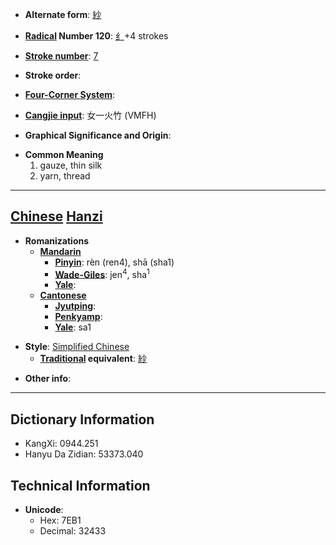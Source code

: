 * '''Alternate form''': [[紗]]

* '''[[Wiktionary:Chinese radical index| Radical]] Number 120''': [[Wiktionary:Chinese radical index 纟|纟]]+4 strokes

* '''[[Wiktionary:Chinese total strokes index|Stroke number]]''': [[Wiktionary:Chinese total strokes index 7|7]]

* '''Stroke order''': 

* '''[[Wiktionary:Chinese four corner index|Four-Corner System]]''': 

* '''[[Wiktionary:Chinese Cangjie index|Cangjie input]]''': 女一火竹 (VMFH)

* '''Graphical Significance and Origin''': 

* '''Common Meaning'''
*#gauze, thin silk
*# yarn, thread


----

== [[Chinese]] [[Hanzi]] ==

* '''Romanizations'''
** '''[[Mandarin]]'''
*** '''[[Pinyin]]''': rèn (ren4), shā (sha1)
*** '''[[Wade-Giles]]''': jen<sup>4</sup>, sha<sup>1</sup>
*** '''[[Yale]]''': 
** '''[[Cantonese]]'''
*** '''[[Jyutping]]''':
*** '''[[Penkyamp]]''': 
*** '''[[Yale]]''': sa1

* '''Style''': [[Simplified Chinese]] 
** '''[[Traditional Chinese|Traditional]] equivalent''': [[紗]]

* '''Other info''': 

----

== Dictionary Information ==

* KangXi: 0944.251
* Hanyu Da Zidian: 53373.040

== Technical Information ==

* '''Unicode''':
** Hex: 7EB1
** Decimal: 32433